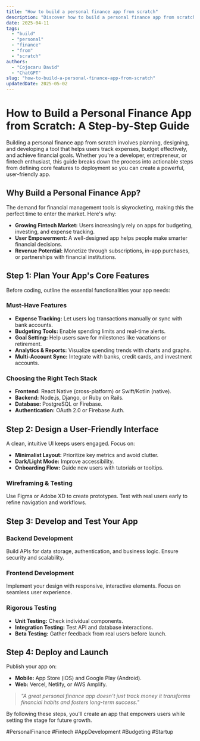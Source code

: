 ```yaml
---
title: "How to build a personal finance app from scratch"
description: "Discover how to build a personal finance app from scratch with this in-depth guide, providing actionable insights and practical tips to boost your knowledge and results."
date: 2025-04-11
tags:
  - "build"
  - "personal"
  - "finance"
  - "from"
  - "scratch"
authors:
  - "Cojocaru David"
  - "ChatGPT"
slug: "how-to-build-a-personal-finance-app-from-scratch"
updatedDate: 2025-05-02
---
```


# How to Build a Personal Finance App from Scratch: A Step-by-Step Guide  

Building a personal finance app from scratch involves planning, designing, and developing a tool that helps users track expenses, budget effectively, and achieve financial goals. Whether you're a developer, entrepreneur, or fintech enthusiast, this guide breaks down the process into actionable steps from defining core features to deployment so you can create a powerful, user-friendly app.  

## Why Build a Personal Finance App?  

The demand for financial management tools is skyrocketing, making this the perfect time to enter the market. Here's why:  

- **Growing Fintech Market:** Users increasingly rely on apps for budgeting, investing, and expense tracking.  
- **User Empowerment:** A well-designed app helps people make smarter financial decisions.  
- **Revenue Potential:** Monetize through subscriptions, in-app purchases, or partnerships with financial institutions.  

## Step 1: Plan Your App's Core Features  

Before coding, outline the essential functionalities your app needs:  

### Must-Have Features  
- **Expense Tracking:** Let users log transactions manually or sync with bank accounts.  
- **Budgeting Tools:** Enable spending limits and real-time alerts.  
- **Goal Setting:** Help users save for milestones like vacations or retirement.  
- **Analytics & Reports:** Visualize spending trends with charts and graphs.  
- **Multi-Account Sync:** Integrate with banks, credit cards, and investment accounts.  

### Choosing the Right Tech Stack  
- **Frontend:** React Native (cross-platform) or Swift/Kotlin (native).  
- **Backend:** Node.js, Django, or Ruby on Rails.  
- **Database:** PostgreSQL or Firebase.  
- **Authentication:** OAuth 2.0 or Firebase Auth.  

## Step 2: Design a User-Friendly Interface  

A clean, intuitive UI keeps users engaged. Focus on:  

- **Minimalist Layout:** Prioritize key metrics and avoid clutter.  
- **Dark/Light Mode:** Improve accessibility.  
- **Onboarding Flow:** Guide new users with tutorials or tooltips.  

### Wireframing & Testing  
Use Figma or Adobe XD to create prototypes. Test with real users early to refine navigation and workflows.  

## Step 3: Develop and Test Your App  

### Backend Development  
Build APIs for data storage, authentication, and business logic. Ensure security and scalability.  

### Frontend Development  
Implement your design with responsive, interactive elements. Focus on seamless user experience.  

### Rigorous Testing  
- **Unit Testing:** Check individual components.  
- **Integration Testing:** Test API and database interactions.  
- **Beta Testing:** Gather feedback from real users before launch.  

## Step 4: Deploy and Launch  

Publish your app on:  
- **Mobile:** App Store (iOS) and Google Play (Android).  
- **Web:** Vercel, Netlify, or AWS Amplify.  

> _"A great personal finance app doesn't just track money it transforms financial habits and fosters long-term success."_  

By following these steps, you'll create an app that empowers users while setting the stage for future growth.  

#PersonalFinance #Fintech #AppDevelopment #Budgeting #Startup